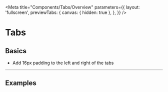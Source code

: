 <!-- tabs-overview.stories.mdx -->


<Meta
  title="Components/Tabs/Overview"
  parameters={{
    layout: 'fullscreen',
    previewTabs: {
      canvas: { hidden: true },
    },
  }}
/>

<style>{`
  
  mwc-tab-bar {
    border-bottom: 1px solid var(--mdc-theme-border);
  }
  .sbdocs .docs-story {
    min-height: 8rem;
  }

`}</style>

# Tabs

## Basics

- Add 16px padding to the left and right of the tabs

---

## Examples

<Canvas>
  <td-tab-bar>
    <td-tab label="Tab one"></td-tab>
    <td-tab label="Tab two"></td-tab>
    <td-tab label="Tab three"></td-tab>
  </td-tab-bar>
</Canvas>
